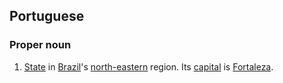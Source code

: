 ==Portuguese==
===Proper noun===
#[[State]] in [[Brazil]]'s [[north-eastern]] region. Its [[capital]] is [[Fortaleza]].